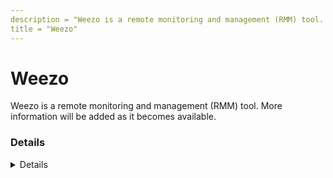```yaml
---
description = "Weezo is a remote monitoring and management (RMM) tool. More information will be added as it becomes available."
title = "Weezo"
---
```




# Weezo

Weezo is a remote monitoring and management (RMM) tool. More information will be added as it becomes available.

### Details
<Details author={""}
         category={""}
         created={""}
         website={""}
         lastModified={"2/14/2024"}
         privileges={""}
         free={ "" }
         verification={""}
/>

#### Installation Paths
<Card code={ ["weezohttpd.exe", "weezo.exe", "weezo setup*.exe"] }/>





### Forensic Artifacts




#### Network Artifacts
<EuiSpacer size="xl"/>
<NetworkArtifactsTable data={ [{"Description": "Known remote domains", "Domains": ["*.weezo.me", "weezo.net", "*.weezo.net", "weezo.en.softonic.com"], "Ports": []}] }/>




### Detections
- Detects potential network activity of Weezo RMM tool
  - [Sigma Rule](https://github.com/magicsword-io/LOLRMM/blob/main/detections/sigma/weezo_network_sigma.yml)
- Detects potential processes activity of Weezo RMM tool
  - [Sigma Rule](https://github.com/magicsword-io/LOLRMM/blob/main/detections/sigma/weezo_processes_sigma.yml)

### References
- [weezo.en.softonic.com](weezo.en.softonic.com)

